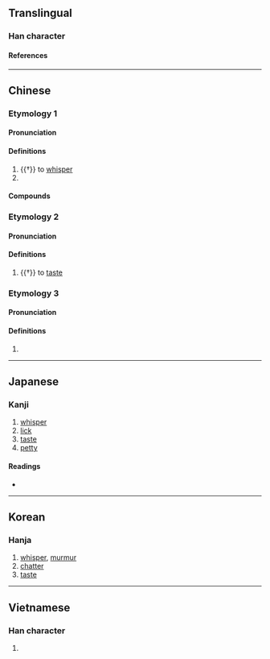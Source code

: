 {{also|맘}}
{{character info}}
==Translingual==

===Han character===
{{Han char|rn=30|rad=口|as=05|sn=8|four=61060|canj=RYR|ids=⿰口占}}

====References====
{{Han ref|kx=0182.040|dkj=03446|dj=0401.050|hdz=10599.150|uh=546B}}

----

==Chinese==

===Etymology 1===
{{zh-forms|alt=喢}}

====Pronunciation====
{{zh-pron
|m=chè
|c=
|cat=v
}}

====Definitions====
{{zh-hanzi}}

# {{†}} to [[whisper]]
# {{zh-used|呫呫}}

====Compounds====
{{zh-der|呫囁|呫嚅|呫呫}}

===Etymology 2===
{{zh-forms}}

====Pronunciation====
{{zh-pron
|m=tiè
|c=tip3
|mc=y
|oc=y
|cat=v
}}

====Definitions====
{{zh-hanzi}}

# {{†}} to [[taste]]

===Etymology 3===
{{zh-forms}}

====Pronunciation====
{{zh-pron
|m=zhān
|c=zim1
|cat=
}}

====Definitions====
{{zh-hanzi}}

# {{only used in|zh|呫噸}}

----

==Japanese==

===Kanji===
{{ja-kanji|grade=|rs=口05}}

# [[whisper]]
# [[lick]]
# [[taste]]
# [[petty]]

====Readings====
* {{ja-readings|on=[[てふ]] (tefu), [[せふ]] (sefu), [[てん]] (ten)|kun=[[なめる]] (nameru), [[ささやく]] (sasayaku), [[しゃべる]] (shaberu)}}

----

==Korean==

===Hanja===
{{ko-hanja|첩}}

# [[whisper]], [[murmur]]
# [[chatter]]
# [[taste]]

----

==Vietnamese==

===Han character===
{{vi-readings|reading=[[chiếp]], [[chím]], [[chễm]], [[chỉm]], [[chiêm]], [[chòm]], [[chõm]], [[dụm]], [[nhóm]], [[xúm]], [[chùm]], [[chúm]], [[giụm]]|rs=口05}}

# {{rfdef|vi|sort=口05}}